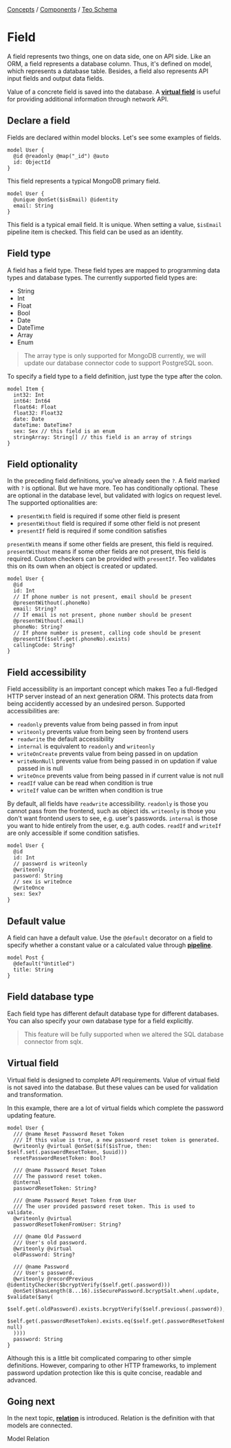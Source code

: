
<div className="breadcrumbs">
  <span className="breadcrumb">
    <a href="/docs/concepts">Concepts</a>
  </span>
  <span> / </span>
  <span className="breadcrumb">
    <a href="/docs/concepts/components">Components</a>
  </span>
  <span> / </span>
  <span className="breadcrumb">
    <a href="/docs/concepts/components/teo-schema">Teo Schema</a>
  </span>
</div>

# Field

A field represents two things, one on data side, one on API side. Like an ORM,
a field represents a database column. Thus, it's defined on model, which
represents a database table. Besides, a field also represents API input fields
and output data fields.

Value of a concrete field is saved into the database. A
[**virtual field**](#virtual-field) is useful for providing additional information
through network API.

## Declare a field

Fields are declared within model blocks. Let's see some examples of fields.

```teo showLineNumbers
model User {
  @id @readonly @map("_id") @auto
  id: ObjectId
}
```

This field represents a typical MongoDB primary field.

```teo showLineNumbers
model User {
  @unique @onSet($isEmail) @identity
  email: String
}
```

This field is a typical email field. It is unique. When setting a value,
`$isEmail` pipeline item is checked. This field can be used as an identity.

## Field type

A field has a field type. These field types are mapped to programming data
types and database types. The currently supported field types are:

* String
* Int
* Float
* Bool
* Date
* DateTime
* Array
* Enum

> The array type is only supported for MongoDB currently, we will update our
> database connector code to support PostgreSQL soon.

To specify a field type to a field definition, just type the type after the
colon.

```teo showLineNumbers
model Item {
  int32: Int
  int64: Int64
  float64: Float
  float32: Float32
  date: Date
  dateTime: DateTime?
  sex: Sex // this field is an enum
  stringArray: String[] // this field is an array of strings
}
```

## Field optionality

In the preceding field definitions, you've already seen the `?`. A field marked
with `?` is optional. But we have more. Teo has conditionally optional. These
are optional in the database level, but validated with logics on request level.
The supported optionalities are:

* `presentWith` field is required if some other field is present
* `presentWithout` field is required if some other field is not present
* `presentIf` field is required if some condition satisfies

`presentWith` means if some other fields are present, this field is
required. `presentWithout` means if some other fields are not present, this
field is required. Custom checkers can be provided with `presentIf`. Teo
validates this on its own when an object is created or updated.

```teo showLineNumbers
model User {
  @id
  id: Int
  // If phone number is not present, email should be present
  @presentWithout(.phoneNo)
  email: String?
  // If email is not present, phone number should be present
  @presentWithout(.email)
  phoneNo: String?
  // If phone number is present, calling code should be present
  @presentIf($self.get(.phoneNo).exists)
  callingCode: String?
}
```

## Field accessibility

Field accessibility is an important concept which makes Teo a full-fledged HTTP
server instead of an next generation ORM. This protects data from being
accidently accessed by an undesired person. Supported accessibilities are:

* `readonly` prevents value from being passed in from input
* `writeonly` prevents value from being seen by frontend users
* `readwrite` the default accessibility
* `internal` is equivalent to `readonly` and `writeonly`
* `writeOnCreate` prevents value from being passed in on updation
* `writeNonNull` prevents value from being passed in on updation if value
passed in is null
* `writeOnce` prevents value from being passed in if current value is not null
* `readIf` value can be read when condition is true
* `writeIf` value can be written when condition is true

By default, all fields have `readwrite` accessibility. `readonly` is those you
cannot pass from the frontend, such as object ids. `writeonly` is those you
don't want frontend users to see, e.g. user's passwords. `internal` is those
you want to hide entirely from the user, e.g. auth codes. `readIf` and
`writeIf` are only accessible if some condition satisfies.

```teo showLineNumbers
model User {
  @id
  id: Int
  // password is writeonly
  @writeonly
  password: String
  // sex is writeOnce
  @writeOnce
  sex: Sex?
}
```

## Default value

A field can have a default value. Use the `@default` decorator on a field to
specify whether a constant value or a calculated value through
[**pipeline**](/docs/concepts/components/teo-server/pipeline).

```teo showLineNumbers
model Post {
  @default("Untitled")
  title: String
}
```

## Field database type

Each field type has different default database type for different databases.
You can also specify your own database type for a field explicitly.

> This feature will be fully supported when we altered the SQL database
> connector from sqlx.

## Virtual field

Virtual field is designed to complete API requirements. Value of virtual field
is not saved into the database. But these values can be used for validation and
transformation.

In this example, there are a lot of virtual fields which complete the password
updating feature.

```teo showLineNumbers
model User {
  /// @name Reset Password Reset Token
  /// If this value is true, a new password reset token is generated.
  @writeonly @virtual @onSet($if($isTrue, then: $self.set(.passwordResetToken, $uuid)))
  resetPasswordResetToken: Bool?

  /// @name Password Reset Token
  /// The password reset token.
  @internal
  passwordResetToken: String?

  /// @name Password Reset Token from User
  /// The user provided password reset token. This is used to validate.
  @writeonly @virtual
  passwordResetTokenFromUser: String?

  /// @name Old Password
  /// User's old password.
  @writeonly @virtual
  oldPassword: String?

  /// @name Password
  /// User's password.
  @writeonly @recordPrevious @identityChecker($bcryptVerify($self.get(.password)))
  @onSet($hasLength(8...16).isSecurePassword.bcryptSalt.when(.update, $validate($any(
    $self.get(.oldPassword).exists.bcryptVerify($self.previous(.password)),
    $self.get(.passwordResetToken).exists.eq($self.get(.passwordResetTokenFromUser).exists).self.set(.passwordResetToken, null)
  ))))
  password: String
}
```

Although this is a little bit complicated comparing to other simple
definitions. However, comparing to other HTTP frameworks, to implement password
updation protection like this is quite concise, readable and advanced.

## Going next

In the next topic,
[**relation**](/docs/concepts/components/teo-server/relation) is introduced.
Relation is the definition with that models are connected.

<PrevNext>
  <PrevArticle href="/docs/concepts/components/teo-schema/model">Model</PrevArticle>
  <NextArticle href="/docs/concepts/components/teo-schema/relation">Relation</NextArticle>
</PrevNext>
